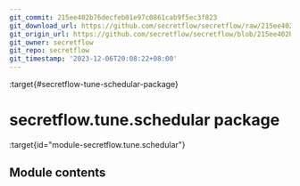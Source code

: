 ```yaml
---
git_commit: 215ee402b76decfeb01e97c0861cab9f5ec3f823
git_download_url: https://github.com/secretflow/secretflow/raw/215ee402b76decfeb01e97c0861cab9f5ec3f823/docs/source/secretflow.tune.schedular.rst
git_origin_url: https://github.com/secretflow/secretflow/blob/215ee402b76decfeb01e97c0861cab9f5ec3f823/docs/source/secretflow.tune.schedular.rst
git_owner: secretflow
git_repo: secretflow
git_timestamp: '2023-12-06T20:08:22+08:00'
---
```


:target{#secretflow-tune-schedular-package}

# secretflow\.tune.schedular package

:target{id="module-secretflow.tune.schedular"}

## <Target id="module-contents" />Module contents
